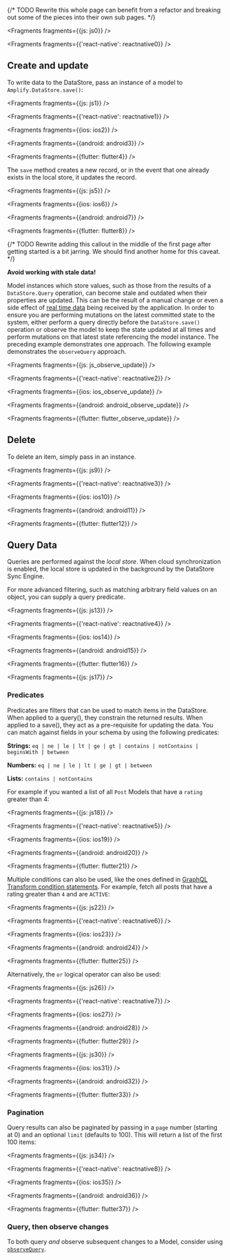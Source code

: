 {/* TODO Rewrite this whole page can benefit from a refactor and breaking out some of the pieces into their own sub pages. */}


<Fragments fragments={{js: js0}} />


<Fragments fragments={{'react-native': reactnative0}} />

## Create and update

To write data to the DataStore, pass an instance of a model to `Amplify.DataStore.save()`:


<Fragments fragments={{js: js1}} />


<Fragments fragments={{'react-native': reactnative1}} />


<Fragments fragments={{ios: ios2}} />


<Fragments fragments={{android: android3}} />


<Fragments fragments={{flutter: flutter4}} />

The `save` method creates a new record, or in the event that one already exists in the local store, it updates the record.


<Fragments fragments={{js: js5}} />


<Fragments fragments={{ios: ios6}} />


<Fragments fragments={{android: android7}} />


<Fragments fragments={{flutter: flutter8}} />

{/* TODO Rewrite adding this callout in the middle of the first page after getting started is a bit jarring. We should find another home for this caveat. */}

<Callout warning>

  **Avoid working with stale data!**

  Model instances which store values, such as those from the results of a `DataStore.Query` operation, can become stale and outdated when their properties are updated. This can be the result of a manual change or even a side effect of [real time data](/lib/datastore/sync#distributed-data) being received by the application. In order to ensure you are performing mutations on the latest committed state to the system, either perform a query directly before the `DataStore.save()` operation or observe the model to keep the state updated at all times and perform mutations on that latest state referencing the model instance. The preceding example demonstrates one approach. The following example demonstrates the `observeQuery` approach.

</Callout>


<Fragments fragments={{js: js_observe_update}} />


<Fragments fragments={{'react-native': reactnative2}} />


<Fragments fragments={{ios: ios_observe_update}} />


<Fragments fragments={{android: android_observe_update}} />


<Fragments fragments={{flutter: flutter_observe_update}} />

## Delete

To delete an item, simply pass in an instance.


<Fragments fragments={{js: js9}} />


<Fragments fragments={{'react-native': reactnative3}} />


<Fragments fragments={{ios: ios10}} />


<Fragments fragments={{android: android11}} />


<Fragments fragments={{flutter: flutter12}} />

## Query Data

Queries are performed against the _local store_. When cloud synchronization is enabled, the local store is updated in the background by the DataStore Sync Engine.

For more advanced filtering, such as matching arbitrary field values on an object, you can supply a query predicate.


<Fragments fragments={{js: js13}} />


<Fragments fragments={{'react-native': reactnative4}} />


<Fragments fragments={{ios: ios14}} />


<Fragments fragments={{android: android15}} />


<Fragments fragments={{flutter: flutter16}} />


<Fragments fragments={{js: js17}} />

### Predicates

Predicates are filters that can be used to match items in the DataStore. When applied to a query(), they constrain the returned results. When applied to a save(), they act as a pre-requisite for updating the data. You can match against fields in your schema by using the following predicates:

**Strings:** `eq | ne | le | lt | ge | gt | contains | notContains | beginsWith | between`

**Numbers:** `eq | ne | le | lt | ge | gt | between`

**Lists:** `contains | notContains`

For example if you wanted a list of all `Post` Models that have a `rating` greater than 4:


<Fragments fragments={{js: js18}} />


<Fragments fragments={{'react-native': reactnative5}} />


<Fragments fragments={{ios: ios19}} />


<Fragments fragments={{android: android20}} />


<Fragments fragments={{flutter: flutter21}} />

Multiple conditions can also be used, like the ones defined in [GraphQL Transform condition statements](/cli/graphql/data-modeling). For example, fetch all posts that have a rating greater than `4` and are `ACTIVE`:


<Fragments fragments={{js: js22}} />


<Fragments fragments={{'react-native': reactnative6}} />


<Fragments fragments={{ios: ios23}} />


<Fragments fragments={{android: android24}} />


<Fragments fragments={{flutter: flutter25}} />

Alternatively, the `or` logical operator can also be used:


<Fragments fragments={{js: js26}} />


<Fragments fragments={{'react-native': reactnative7}} />


<Fragments fragments={{ios: ios27}} />


<Fragments fragments={{android: android28}} />


<Fragments fragments={{flutter: flutter29}} />


<Fragments fragments={{js: js30}} />


<Fragments fragments={{ios: ios31}} />


<Fragments fragments={{android: android32}} />


<Fragments fragments={{flutter: flutter33}} />

### Pagination

Query results can also be paginated by passing in a `page` number (starting at 0) and an optional `limit` (defaults to 100). This will return a list of the first 100 items:


<Fragments fragments={{js: js34}} />


<Fragments fragments={{'react-native': reactnative8}} />


<Fragments fragments={{ios: ios35}} />


<Fragments fragments={{android: android36}} />


<Fragments fragments={{flutter: flutter37}} />

### Query, then observe changes

<Callout>

  To both query _and_ observe subsequent changes to a Model, consider using
  [`observeQuery`](/lib/datastore/real-time#displaying-data-during-the-sync-process-with-observequery).

</Callout>
